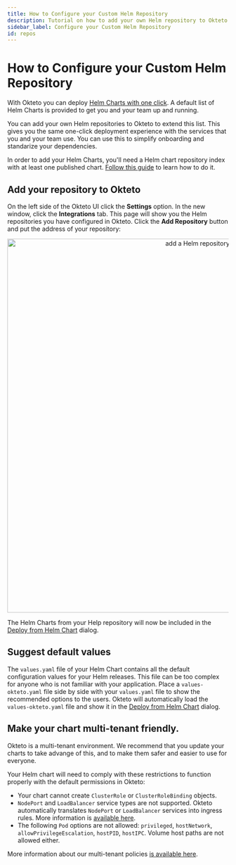 ```yaml
---
title: How to Configure your Custom Helm Repository
description: Tutorial on how to add your own Helm repository to Okteto
sidebar_label: Configure your Custom Helm Repository
id: repos
---
```



# How to Configure your Custom Helm Repository <TiersList tiers="Scale Enterprise Self-Hosted" />

With Okteto you can deploy [Helm Charts with one click](cloud/deploy-from-helm.mdx). A default list of Helm Charts is provided to get you and your team up and running.

You can add your own Helm repositories to Okteto to extend this list. This gives you the same one-click deployment experience with the services that you and your team use. You can use this to simplify onboarding and standarize your dependencies.

In order to add your Helm Charts, you'll need a Helm chart repository index with at least one published chart. [Follow this guide](https://helm.sh/docs/chart_repository/) to learn how to do it.

## Add your repository to Okteto

On the left side of the Okteto UI click the **Settings** option. In the new window, click the **Integrations** tab.
This page will show you the Helm repositories you have configured in Okteto. Click the **Add Repository** button and put the address of your repository:

<p align="center">
  <Image
    src={require("@site/static/img/helm-repos.png").default}
    alt="add a Helm repository"
    width="850"
  />
</p>

The Helm Charts from your Help repository will now be included in the [Deploy from Helm Chart](cloud/deploy-from-helm.mdx) dialog.

## Suggest default values

The `values.yaml` file of your Helm Chart contains all the default configuration values for your Helm releases.
This file can be too complex for anyone who is not familiar with your application.
Place a `values-okteto.yaml` file side by side with your `values.yaml` file to show the recommended options to the users.
Okteto will automatically load the `values-okteto.yaml` file and show it in the [Deploy from Helm Chart](cloud/deploy-from-helm.mdx) dialog.

## Make your chart multi-tenant friendly.

Okteto is a multi-tenant environment. We recommend that you update your charts to take advange of this, and to make them safer and easier to use for everyone.

Your Helm chart will need to comply with these restrictions to function properly with the default permissions in Okteto:

- Your chart cannot create `ClusterRole` or `ClusterRoleBinding` objects.
- `NodePort` and `LoadBalancer` service types are not supported. Okteto automatically translates `NodePort` or `LoadBalancer` services into ingress rules. More information is [available here](cloud/ssl.mdx).
- The following `Pod` options are not allowed: `privileged`, `hostNetwork`, `allowPrivilegeEscalation`, `hostPID`, `hostIPC`. Volume host paths are not allowed either.

More information about our multi-tenant policies [is available here](cloud/multitenancy.mdx).
